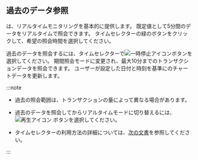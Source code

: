 ## 過去のデータ参照

<Cmdname sid="transaction_map" className="uitext" />は、リアルタイムモニタリングを基本的に提供します。 既定値として5分間のデータをリアルタイムで照会できます。 タイムセレクターの緑のボタンをクリックして、希望の照会時間を選択してください。

過去のデータを照会するには、タイムセレクターで![一時停止アイコン](/img/ico-pause.svg)ボタンを選択してください。 期間照会モードに変更され、最大10分までのトランザクションデータを照会できます。 ユーザーが設定した日付と時刻を基準に<Cmdname sid="transaction_map" className="uitext" />のチャートデータを更新します。

:::note

- 過去の照会範囲は、トランザクションの量によって異なる場合があります。

- 過去のデータを照会してからリアルタイムモードに切り替えるには、![再生アイコン](/img/ico-play-time.svg) ボタンを選択してください。

- タイムセレクターの利用方法の詳細については、[次の文書](usage-ui#timeselector)を参照してください。

:::
